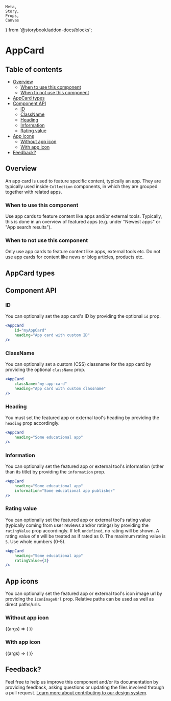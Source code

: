     Meta,
    Story,
    Props,
    Canvas
} from '@storybook/addon-docs/blocks';

<Meta
    title="Library/Components/AppCard"
    component={AppCard}
/>

# AppCard

## Table of contents

<!-- START doctoc generated TOC please keep comment here to allow auto update -->
<!-- DON'T EDIT THIS SECTION, INSTEAD RE-RUN doctoc TO UPDATE -->
<!-- (@see https://github.com/thlorenz/doctoc) -->

- [Overview](#overview)
  - [When to use this component](#when-to-use-this-component)
  - [When to not use this component](#when-to-not-use-this-component)
- [AppCard types](#appcard-types)
- [Component API](#component-api)
  - [ID](#id)
  - [ClassName](#classname)
  - [Heading](#heading)
  - [Information](#information)
  - [Rating value](#rating-value)
- [App icons](#app-icons)
  - [Without app icon](#without-app-icon)
  - [With app icon](#with-app-icon)
- [Feedback?](#feedback)

<!-- END doctoc generated TOC please keep comment here to allow auto update -->

## Overview

An app card is used to feature specific content, typically an app. They are typically used inside `Collection` components, in which they are grouped together with related apps.

### When to use this component

Use app cards to feature content like apps and/or external tools. Typically, this is done in an overview of featured apps (e.g. under "Newest apps" or "App search results").

### When to not use this component

Only use app cards to feature content like apps, external tools etc. Do not use app cards for content like news or blog articles, products etc.

## AppCard types

<Canvas>
    <Story name="All app cards">
        <Collection variant="oneHalf">
            <AppCard
                heading="An app without icon"
                information="Some app publisher"
                ratingValue={3}
            />
            <AppCard
                heading="An app with an icon"
                information="Some app publisher"
                iconImageUrl={exampleImageFile}
                ratingValue={3}
            />
        </Collection>
    </Story>
</Canvas>

## Component API

<Props />

### ID

You can optionally set the app card's ID by providing the optional `id` prop.

```jsx
<AppCard
    id="myAppCard"
    heading="App card with custom ID"
/>
```

### ClassName

You can optionally set a custom (CSS) classname for the app card by providing the optional `className` prop.

```jsx
<AppCard
    className="my-app-card"
    heading="App card with custom classname"
/>
```

### Heading

You must set the featured app or external tool's heading by providing the `heading` prop accordingly.

```jsx
<AppCard
    heading="Some educational app"
/>
```

### Information

You can optionally set the featured app or external tool's information (other than its title) by providing the `information` prop.

```jsx
<AppCard
    heading="Some educational app"
    information="Some educational app publisher"
/>
```

### Rating value

You can optionally set the featured app or external tool's rating value (typically coming from user reviews and/or ratings) by providing the `ratingValue` prop accordingly. If left `undefined`, no rating will be shown. A rating value of `0` will be treated as if rated as 0. The maximum rating value is `5`. Use whole numbers (0-5).

```jsx
<AppCard
    heading="Some educational app"
    ratingValue={3}
/>
```

## App icons

You can optionally set the featured app or external tool's icon image url by providing the `iconImageUrl` prop. Relative paths can be used as well as direct paths/urls.

### Without app icon

<Canvas>
    <Story
        name="Without icon"
        args={{
            heading: 'Some educational app',
            information: 'Some educational app publisher',
            ratingValue: 3,
        }}
    >
        {(args) => (
            <AppCard {...args} />
        )}
    </Story>
</Canvas>

### With app icon

<Canvas>
    <Story
        name="With icon"
        args={{
            heading: 'Some educational app',
            information: 'Some educational app publisher',
            iconImageUrl: exampleImageFile,
            ratingValue: 3,
        }}
    >
        {(args) => (
            <AppCard {...args} />
        )}
    </Story>
</Canvas>

## Feedback?

Feel free to help us improve this component and/or its documentation by providing feedback, asking questions or updating the files involved through a pull request. [Learn more about contributing to our design system](?path=/docs/how-to-contribute--page).
